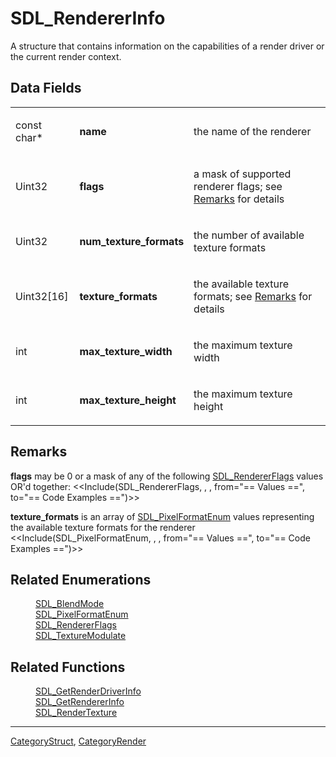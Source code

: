 
= SDL_RendererInfo =
A structure that contains information on the capabilities of a render driver or the current render context.


== Data Fields ==
{|
|const char*
|'''name'''
|the name of the renderer
|-
|Uint32
|'''flags'''
|a mask of supported renderer flags; see [[#flags|Remarks]] for details
|-
|Uint32
|'''num_texture_formats'''
|the number of available texture formats
|-
|Uint32[16]
|'''texture_formats'''
|the available texture formats; see [[#texture_formats|Remarks]] for details
|-
|int
|'''max_texture_width'''
|the maximum texture width
|-
|int
|'''max_texture_height'''
|the maximum texture height
|}

== Remarks ==
<span id="flags"></span> '''flags''' may be 0 or a mask of any of the following [[SDL_RendererFlags]] values OR'd together:  <<Include(SDL_RendererFlags, , , from="== Values ==", to="== Code Examples ==")>>

<span id="texture_formats"></span> '''texture_formats''' is an array of [[SDL_PixelFormatEnum]] values representing the available texture formats for the renderer <<Include(SDL_PixelFormatEnum, , , from="== Values ==", to="== Code Examples ==")>>

== Related Enumerations ==
:[[SDL_BlendMode]]
:[[SDL_PixelFormatEnum]]
:[[SDL_RendererFlags]]
:[[SDL_TextureModulate]]

== Related Functions ==
:[[SDL_GetRenderDriverInfo]]
:[[SDL_GetRendererInfo]]
:[[SDL_RenderTexture]]

----
[[CategoryStruct]], [[CategoryRender]]
